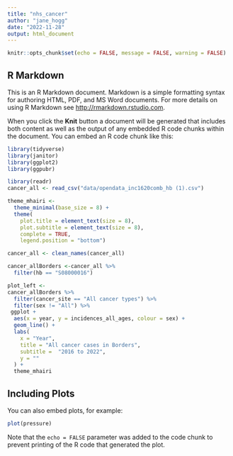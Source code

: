 ```yaml
---
title: "nhs_cancer"
author: "jane_hogg"
date: "2022-11-28"
output: html_document
---
```


```r

knitr::opts_chunk$set(echo = FALSE, message = FALSE, warning = FALSE)
```

## R Markdown

This is an R Markdown document. Markdown is a simple formatting syntax for authoring HTML, PDF, and MS Word documents. For more details on using R Markdown see <http://rmarkdown.rstudio.com>.

When you click the **Knit** button a document will be generated that includes both content as well as the output of any embedded R code chunks within the document. You can embed an R code chunk like this:

```r
library(tidyverse)
library(janitor)
library(ggplot2)
library(ggpubr)
```

```r
library(readr)
cancer_all <- read_csv("data/opendata_inc1620comb_hb (1).csv")
```

```r
theme_mhairi <-
  theme_minimal(base_size = 8) +
  theme(
    plot.title = element_text(size = 8),
    plot.subtitle = element_text(size = 8),
    complete = TRUE,
    legend.position = "bottom")
```

```r
cancer_all <- clean_names(cancer_all)
```

```r
cancer_allBorders <-cancer_all %>%
  filter(hb == "S08000016")
```

```r
plot_left <- 
cancer_allBorders %>%
  filter(cancer_site == "All cancer types") %>%
  filter(sex != "All") %>%
 ggplot +
  aes(x = year, y = incidences_all_ages, colour = sex) +
  geom_line() +
  labs(
    x = "Year",
    title = "All cancer cases in Borders",
    subtitle =  "2016 to 2022",
    y = ""
  ) +
  theme_mhairi
```

## Including Plots

You can also embed plots, for example:

```r
plot(pressure)
```

Note that the `echo = FALSE` parameter was added to the code chunk to prevent printing of the R code that generated the plot.
